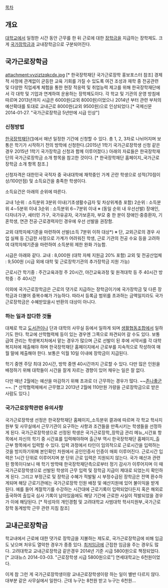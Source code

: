 [[목차]]

== 개요 ==
[[대학교]]에서 일정한 시간 동안 근무를 한 뒤 근로에 대한 [[장학금]]을 지급하는 장학제도. 크게 [[국가장학금]]과 교내장학금으로 구분되어진다.
== 국가근로장학금 ==
attachment:vvziztzqkcdx.jpg 
[* 한국장학재단 국가근로장학 홍보포스터 참조]
경제적 사정에 관계없이 균등한 교육 기회를 가질 수 있도록 여건 조성과 재학 중 전공관련 및 다양한 직업세계 체험을 통한 현장 적응력 및 취업능력 제고를 위해 한국장학재단에서 각 대학 및 기업과 연계하여 운용하는 장학제도이다. 각 학교 및 기관의 운영 방침에 따르며 2013년까지 시급은 6000원(교외 8000원)이었으나 2014년 부터 관련 부처의 예산확대를 토대로 교내근로 8000원(교외 9500원)으로 인상되었다.[* 국제신문 2014-01-27. "국가근로장학금 5년만에 시급 인상"] 
=== 신청방법 ===
[[한국장학재단]]([http://www.kosaf.go.kr/])에서 매년 일정한 기간에 신청할 수 있다. 총 1, 2, 3차로 나뉘어지며 보통은 학기가 시작하기 전의 방학에 신청한다.(2015년 1학기 국가근로장학생 신청 같은 경우 2015년 1학기 국가장학금 신청과 함께 이루어졌다.) 아래의 자료들은 한국장학재단의 국가근로장학금 소개 항목을 참고한 것이다. [* 한국장학재단 홈페이지_국가근로장학금 소개 항목 참조.]

신청자격은 대한민국 국적자 중 국내대학에 재학중인 가계 곤란 학생으로 성적(70점이상/100만점) 및 소득요건을 충족한 학생이다.

소득요건은 아래의 순위에 따른다.

교내
1순위 : 소득분위 3분위 이내(기초생활수급자 및 차상위계층 포함)
2순위 : 소득분위 4∼5분위 이내
3순위 : 소득분위 6∼7분위 이내
※ (동일 순위 내 우선선발) 장애인, 다자녀가구, 새터민 가구, 국가유공자, 국가보훈자, 부모 중 한 분이 장애인·중증환자, 기혼학생, 연관 전공·근로경력자인 경우에 우선 선발을 권장함. 

교외
대학자체기준을 마련하여 선발(소득 7분위 이하 대상*)
※ 단, 교외근로의 경우 사업 실패 등 긴급한 사정으로 가계가 어려워진 학생, 근로 기관의 전공 수요 등을 고려하여 대학자체기준을 마련하여 소득분위 제한 완화 가능함.



시급은 아래와 같다.
교내 : 8,000원 (대학 자체 지원금 20% 포함)
교외 및 전공산업체 : 9,500원 (시급 외에 대학 및 근로장학기관의 추가장학금 지원 가능)

근로시간
학기중 : 주간교육과정 주 20시간‚ 야간교육과정 및 원격대학 등 주 40시간
방학중 : 주 40시간

이외에 국가근로장학금은 근로의 댓가로 지급하는 장학금이기에 국가장학금 및 다른 장학금과 더불어 중복수혜가 가능하다. 따라서 등록금 범위를 초과하는 금액일지라도 국가근로장학금은 수혜받았을시 반환의 대상이 아니다.
=== 하는 일과 잡다한 것들 ===
대체로 학교 [[도서관]]이나 단과 대학의 사무실 등에서 일하게 되며 [[생활협동조합]]에서 일하기도 한다. 학교에 산학협력체 등이 있는 경우엔 그쪽으로 파견되어 갈 수도 있다. 보통 급여 관리는 학생복지처에서 맡는 경우가 많으며 근로 선발이 된 후에 서약서를 각 대학 복지처에 제출해야 하며 한국장학재단 홈페이지에서 근로부를 지속적으로 작성하여 매월 말에 제출해야 한다. 보통은 익월 10일 이내에 장학금이 지급된다.

학기 중엔 주당 최대 20시간, 방학 중엔 40시간까지 근로할 수 있다. 다만 많은 인원을 배정하기 위해 대학들이 시간을 잘게 자르는 경향이 있어 채우는 일은 잘 없다.

다만 매년 2월에는 예산을 마감하기 위해 초과로 더 근무하는 경우가 많다. ~~[[존나좋군]]~~. [* 산학협력체에서 근무했고 2013년 2월에 110만원 가량을 근로장학금으로 받은 사람도 있다.]
=== 국가근로장학관련 유의사항 ===
국가근로장학생 선정은 한국장학재단 홈페이지_소득분위 결과에 따르며 각 학교 학사지원부 및 사무실에서 근무기관이 요구하는 사항과 조건들을 만족시키는 학생들을 선정하게 된다. 국가근로장학생으로 선정된 학생은 국가근로장학_장학금 관리 메뉴_시간표 항목에서 자신의 학기 중 시간표를 입력해야하며 출근부 역시 한국장학재단 홈페이지_출근부 항목에서 입력할 수 있다. 입력 과정에서 타인이 임의적으로 근로시간을 입력하는 것을 방지하기위해 본인확인 차원에서 공인인증서 인증이 매회 이루어진다. 근로시간 입력은 1시간 단위로 이루어지며 분 단위 근로 입력은 지원되지 않는다. 국가 예산과 관련된 항목이다보니 매 학기 방학때 한국장학재단측으로부터 정기 감사가 이루어지며 이 때 국가근로장학생으로 선발된 학생의 근무 입력 및 장학금 지급이 제대로 되었는지 확인하게 된다. 그리고 부정근로 및 장학금 수혜가 적발될 시 부정수급된 장학금은 전액 환수하게되며 해당 근로기관에는 국가근로장학 인원 배정 및 예산지원에 있어 불이익을 받게 된다. 예를 들어 계절학기를 수강하는 시간대에 근로기록이 입력되었다든지 혹은 해외로 출국하여 출입국 심사 기록이 남아있음에도 해당 기간에 근로한 사실이 적발되었을 경우가 이에 해당된다. [* 작성자의 개인경험 및 고려대학교 사범대학 학사지원부_국가근로장학 동계방학 근무 관련 지침 참조]
== 교내근로장학금 ==
학교내에서 근로에 대한 댓가로 장학금을 지불하는 제도로, 국가근로장학금에 비해 임금도 낮으며 처우도 열악한 경우가 종종 있다. [[최저임금]]에 근접한 임금을 주는 경우도 많다. 고려대학교 교내근로장학금 같은경우 2014년 기준 시급 5800원으로 책정되었다.[* 고대뉴스 2014-03-03. "근로장학생 시급 5800원으로"] 연세대학교는 6천원이었다.

이게 참 그런 게 국가근로장학생이랑 교내근로장학생이랑 하는 일이 별반 다르지 않다. 대부분 같은 사무실에서 일한다. 근데 누구는 8천원 받고 누구는 6천원... 
